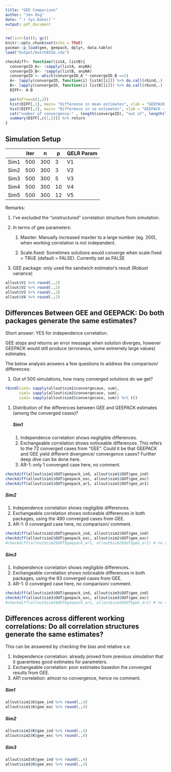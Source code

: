 ```yaml
---
title: "GEE Comparison"
author: "Jon Ong"
date: "`r Sys.Date()`"
output: pdf_document
---
```


```r
rm(list=ls()); gc()
knitr::opts_chunk$set(echo = TRUE)
pacman::p_load(gee, geepack, dplyr, data.table)
load("Output/batch0316.rda")

checkdiff<- function(listA, listB){
  convergeID_A<- !sapply(listA, anyNA)
  convergeID_B<- !sapply(listB, anyNA)
  convergeID <- which(convergeID_A * convergeID_B ==1)
  A<- lapply(convergeID, function(i) listA[[i]]) %>% do.call(rbind,.)
  B<- lapply(convergeID, function(i) listB[[i]]) %>% do.call(rbind,.)
  DIFF<- A-B

  par(mfrow=c(1,2))
  hist(DIFF[,1], main= "Difference in mean estimates", xlab = "GEEPACK - GEE")
  hist(DIFF[,2], main= "Difference in se estimates", xlab = "GEEPACK - GEE")
  cat("number of convergence:" , length(convergeID), "out of", length(listA),"\n\n")
  summary(DIFF[,c(1,2)]) %>% return
}
```

## Simulation Setup

|      | iter | n   | p   | QELR Param |
|------|------|-----|-----|------------|
| Sim1 | 500  | 300 | 3   | V1         |
| Sim2 | 500  | 300 | 3   | V2         |
| Sim3 | 500  | 300 | 5   | V3         |
| Sim4 | 500  | 300 | 10  | V4         |
| Sim5 | 500  | 300 | 12  | V5         |

Remarks:

1.  I've excluded the "unstructured" correlation structure from simulation.

2.  In terms of gee parameters:

    1.  Maxiter: Manually increased maxiter to a large number (eg. 200), when working correlation is not independent.

    2.  Scale.fixed: Sometimes solutions would converge when scale.fixed = TRUE (default = FALSE). Currently set as FALSE

3.  GEE package: only used the sandwich estimator’s result (Robust variance)

```r
allout$V1 %>% round(.,2)
allout$V2 %>% round(.,2)
allout$V3 %>% round(.,2)
allout$V4 %>% round(.,2)

```

## Differences Between GEE and GEEPACK: Do both packages generate the same estimates?

Short answer: YES for independence correlation.

GEE stops and returns an error message when solution diverges, however GEEPACK would still produce (erroneous, some extremely large values) estimates.

The below analysis answers a few questions to address the comparison/ differences:

1.  Out of 500 simulations, how many converged solutions do we get?

```r
rbind(sim1= sapply(allout$sim1$convergecase, sum), 
      sim2= sapply(allout$sim2$convergecase, sum), 
      sim3= sapply(allout$sim3$convergecase, sum)) %>% t()
```

1.  Distribution of the differences between GEE and GEEPACK estimates (among the converged cases)?

    ##### Sim1

    1.  Independence correlation shows negligible differences.
    2.  Exchangeable correlation shows noticeable differences. This refers to the 72 converged cases from "GEE". Could it be that GEEPACK and GEE yield different divergence/ convergence cases? Further deep dive can be done here.
    3.  AR-1: only 1 converged case here, no comment.

```r
checkdiff(allout$sim1$OUT$geepack_ind, allout$sim1$OUT$gee_ind)
checkdiff(allout$sim1$OUT$geepack_exc, allout$sim1$OUT$gee_exc)
checkdiff(allout$sim1$OUT$geepack_ar1, allout$sim1$OUT$gee_ar1)
```

##### Sim2

1.  Independence correlation shows negligible differences.
2.  Exchangeable correlation shows noticeable differences in both packages, using the 490 converged cases from GEE.
3.  AR-1: 0 converged case here, no comparison/ comment.

```r
checkdiff(allout$sim2$OUT$geepack_ind, allout$sim2$OUT$gee_ind)
checkdiff(allout$sim2$OUT$geepack_exc, allout$sim2$OUT$gee_exc)
#checkdiff(allout$sim2$OUT$geepack_ar1, allout$sim2$OUT$gee_ar1) # no convergence cases


```

##### Sim3

1.  Independence correlation shows negligible differences.
2.  Exchangeable correlation shows noticeable differences in both packages, using the 93 converged cases from GEE.
3.  AR-1: 0 converged case here, no comparison/ comment.

```r
checkdiff(allout$sim3$OUT$geepack_ind, allout$sim3$OUT$gee_ind)
checkdiff(allout$sim3$OUT$geepack_exc, allout$sim3$OUT$gee_exc)
#checkdiff(allout$sim3$OUT$geepack_ar1, allout$sim3$OUT$gee_ar1) # no convergence cases

```

## Differences across different working correlations: Do all correlation structures generate the same estimates?

This can be answered by checking the bias and relative s.e:

1.  Independence correlation: already proved from previous simulation that it guarantees good estimates for parameters.
2.  Exchangeable correlation: poor estimates basedon the converged results from GEE.
3.  AR1 correlation: almost no convergence, hence no comment.

##### Sim1 

```r
allout$sim1$K$gee_ind %>% round(.,4)
allout$sim1$K$gee_exc %>% round(.,4)
```

##### Sim2

```r
allout$sim2$K$gee_ind %>% round(.,4)
allout$sim2$K$gee_exc %>% round(.,4)
```

##### Sim3

```r
allout$sim3$K$gee_ind %>% round(.,4)
allout$sim3$K$gee_exc %>% round(.,4)
```
